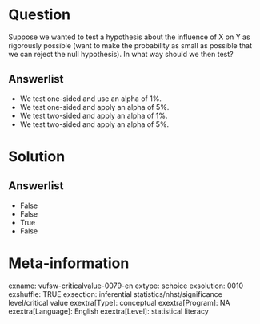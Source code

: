Question
========
Suppose we wanted to test a hypothesis about the influence of X on Y as rigorously possible (want to make the probability as small as possible that we can reject the null hypothesis). In what way should we then test?

Answerlist
----------
* We test one-sided and use an alpha of 1%.
* We test one-sided and apply an alpha of 5%.
* We test two-sided and apply an alpha of 1%.
* We test two-sided and apply an alpha of 5%.

Solution
========

Answerlist
----------
* False
* False
* True
* False

Meta-information
================
exname: vufsw-criticalvalue-0079-en
extype: schoice
exsolution: 0010
exshuffle: TRUE
exsection: inferential statistics/nhst/significance level/critical value
exextra[Type]: conceptual
exextra[Program]: NA
exextra[Language]: English
exextra[Level]: statistical literacy

